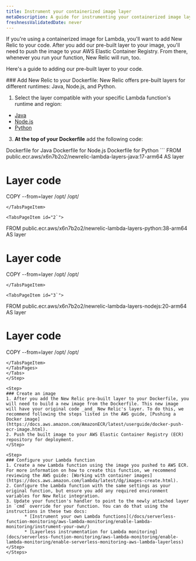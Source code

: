 ```yaml
---
title: Instrument your containerized image layer
metaDescription: A guide for instrumenting your containerized image layer with New Relic.
freshnessValidatedDate: never
---
```


If you're using a containerized image for Lambda, you'll want to add New Relic to your code. After you add our pre-built layer to your image, you'll need to push the image to your AWS Elastic Container Registry. From there, whenever you run your function, New Relic will run, too. 

Here's a guide to adding our pre-built layer to your code. 

<Steps>
<Step>
### Add New Relic to your Dockerfile:
New Relic offers pre-built layers for different runtimes: Java, Node.js, and Python.

1. Select the layer compatible with your specific Lambda function's runtime and region:
 * [Java](https://gallery.ecr.aws/x6n7b2o2/newrelic-lambda-layers-java)
 * [Node.js](https://gallery.ecr.aws/x6n7b2o2/newrelic-lambda-layers-nodejs) 
 * [Python](https://gallery.ecr.aws/x6n7b2o2/newrelic-lambda-layers-python)
3. **At the top of your Dockerfile** add the following code: 

 <Tabs>
 <TabsBar>
 <TabsBarItem id="1">Dockerfile for Java</TabsBarItem>
 <TabsBarItem id="2">Dockerfile for Node.js</TabsBarItem>
 <TabsBarItem id="3">Dockerfile for Python</TabsBarItem>
 </TabsBar>

 <TabsPages>
 <TabsPageItem id="1`">
 ```
 FROM public.ecr.aws/x6n7b2o2/newrelic-lambda-layers-java:17-arm64 AS layer

 # Layer code
 COPY --from=layer /opt/ /opt/
 ```
 </TabsPageItem>

 <TabsPageItem id="2`">
 ```
 FROM public.ecr.aws/x6n7b2o2/newrelic-lambda-layers-python:38-arm64 AS layer

 # Layer code
 COPY --from=layer /opt/ /opt/
 ```
 </TabsPageItem>

 <TabsPageItem id="3`">
 ```
 FROM public.ecr.aws/x6n7b2o2/newrelic-lambda-layers-nodejs:20-arm64 AS layer

 # Layer code
 COPY --from=layer /opt/ /opt/
 ```
 </TabsPageItem>
 </TabsPages>
</Tabs>
</Step>

<Step>
### Create an image
 1. After you add the New Relic pre-built layer to your Dockerfile, you will need to build a new image from the Dockerfile. This new image will have your original code _and_ New Relic's layer. To do this, we recommend following the steps listed in the AWS guide, [Pushing a Docker image](https://docs.aws.amazon.com/AmazonECR/latest/userguide/docker-push-ecr-image.html).
 2. Push the built image to your AWS Elastic Container Registry (ECR) repository for deployment.
</Step>

<Step>
### Configure your Lambda function
 1. Create a new Lambda function using the image you pushed to AWS ECR. For more information on how to create this function, we recommend reviewing the AWS guide: [Working with container images](https://docs.aws.amazon.com/lambda/latest/dg/images-create.html).
 2. Configure the Lambda function with the same settings as your original function, but ensure you add any required environment variables for New Relic integration.
 3. Update your function's handler to point to the newly attached layer in `cmd` override for your function. You can do that using the instructions in these two docs:
        * [Instrument your own Lambda functions](/docs/serverless-function-monitoring/aws-lambda-monitoring/enable-lambda-monitoring/instrument-your-own/)
        * [Layerless instrumentation for Lambda monitoring](docs/serverless-function-monitoring/aws-lambda-monitoring/enable-lambda-monitoring/enable-serverless-monitoring-aws-lambda-layerless)
</Step>
</Steps>